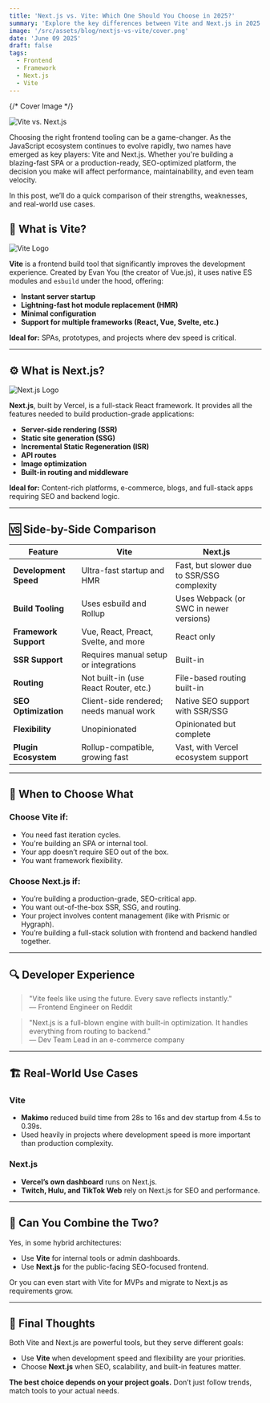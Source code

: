 ```yaml
---
title: 'Next.js vs. Vite: Which One Should You Choose in 2025?'
summary: 'Explore the key differences between Vite and Next.js in 2025. Learn which tool is best for your frontend project, whether you’re building a fast SPA or a scalable, SEO-optimized web app.'
image: '/src/assets/blog/nextjs-vs-vite/cover.png'
date: 'June 09 2025'
draft: false
tags:
  - Frontend
  - Framework
  - Next.js
  - Vite
---
```




{/* Cover Image */}

<Image src={Cover} alt='Vite vs. Next.js' />

Choosing the right frontend tooling can be a game-changer. As the JavaScript ecosystem continues to evolve rapidly, two names have emerged as key players: Vite and Next.js. Whether you're building a blazing-fast SPA or a production-ready, SEO-optimized platform, the decision you make will affect performance, maintainability, and even team velocity.

In this post, we’ll do a quick comparison of their strengths, weaknesses, and real-world use cases.

## 🚀 What is Vite?

<Image src={ViteLogo} alt='Vite Logo' />

**Vite** is a frontend build tool that significantly improves the development experience. Created by Evan You (the creator of Vue.js), it uses native ES modules and `esbuild` under the hood, offering:

- **Instant server startup**
- **Lightning-fast hot module replacement (HMR)**
- **Minimal configuration**
- **Support for multiple frameworks (React, Vue, Svelte, etc.)**

**Ideal for:** SPAs, prototypes, and projects where dev speed is critical.

---

## ⚙️ What is Next.js?

<Image src={NextjsLogo} alt='Next.js Logo' />

**Next.js**, built by Vercel, is a full-stack React framework. It provides all the features needed to build production-grade applications:

- **Server-side rendering (SSR)**
- **Static site generation (SSG)**
- **Incremental Static Regeneration (ISR)**
- **API routes**
- **Image optimization**
- **Built-in routing and middleware**

**Ideal for:** Content-rich platforms, e-commerce, blogs, and full-stack apps requiring SEO and backend logic.

---

## 🆚 Side-by-Side Comparison

| Feature               | Vite                                    | Next.js                                    |
| --------------------- | --------------------------------------- | ------------------------------------------ |
| **Development Speed** | Ultra-fast startup and HMR              | Fast, but slower due to SSR/SSG complexity |
| **Build Tooling**     | Uses esbuild and Rollup                 | Uses Webpack (or SWC in newer versions)    |
| **Framework Support** | Vue, React, Preact, Svelte, and more    | React only                                 |
| **SSR Support**       | Requires manual setup or integrations   | Built-in                                   |
| **Routing**           | Not built-in (use React Router, etc.)   | File-based routing built-in                |
| **SEO Optimization**  | Client-side rendered; needs manual work | Native SEO support with SSR/SSG            |
| **Flexibility**       | Unopinionated                           | Opinionated but complete                   |
| **Plugin Ecosystem**  | Rollup-compatible, growing fast         | Vast, with Vercel ecosystem support        |

---

## 🎯 When to Choose What

### Choose **Vite** if:

- You need fast iteration cycles.
- You're building an SPA or internal tool.
- Your app doesn’t require SEO out of the box.
- You want framework flexibility.

### Choose **Next.js** if:

- You’re building a production-grade, SEO-critical app.
- You want out-of-the-box SSR, SSG, and routing.
- Your project involves content management (like with Prismic or Hygraph).
- You’re building a full-stack solution with frontend and backend handled together.

---

## 🔍 Developer Experience

> "Vite feels like using the future. Every save reflects instantly."  
> — Frontend Engineer on Reddit

> "Next.js is a full-blown engine with built-in optimization. It handles everything from routing to backend."  
> — Dev Team Lead in an e-commerce company

---

## 🏗️ Real-World Use Cases

### Vite

- **Makimo** reduced build time from 28s to 16s and dev startup from 4.5s to 0.39s.
- Used heavily in projects where development speed is more important than production complexity.

### Next.js

- **Vercel’s own dashboard** runs on Next.js.
- **Twitch, Hulu, and TikTok Web** rely on Next.js for SEO and performance.

---

## 🧩 Can You Combine the Two?

Yes, in some hybrid architectures:

- Use **Vite** for internal tools or admin dashboards.
- Use **Next.js** for the public-facing SEO-focused frontend.

Or you can even start with Vite for MVPs and migrate to Next.js as requirements grow.

---

## 📌 Final Thoughts

Both Vite and Next.js are powerful tools, but they serve different goals:

- Use **Vite** when development speed and flexibility are your priorities.
- Choose **Next.js** when SEO, scalability, and built-in features matter.

**The best choice depends on your project goals.** Don’t just follow trends, match tools to your actual needs.
